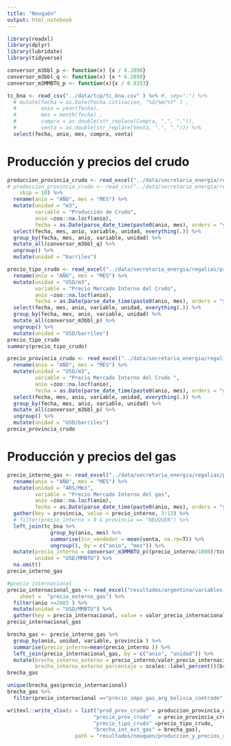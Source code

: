 ```yaml
---
title: "Neuquén"
output: html_notebook
---
```


 
```r
library(readxl)
library(dplyr)
library(lubridate)
library(tidyverse)

conversor_m3bbl_p <- function(x) {x / 6.2898}
conversor_m3bbl_q <- function(x) {x * 6.2898}
conversor_m3MMBTU_p <- function(x){x / 0.0353}

```

```r
tc_bna <- read_csv("../data/tcp/tc_bna.csv" ) %>% #, sep=";") %>% 
  # mutate(fecha = as.Date(Fecha.cotizacion, "%d/%m/%Y" ) ,
  #        anio = year(fecha),
  #        mes = month(fecha) ,
  #        compra = as.double(str_replace(Compra, ",", ".")),
  #        venta = as.double(str_replace(Venta, ",", "."))) %>% 
  select(fecha, anio, mes, compra, venta)
```


# Producción y precios del crudo
```r
produccion_provincia_crudo <- read_excel("../data/secretaria_energia/regalias/produccion_provincia_crudo.xlsx" ,
# produccion_provincia_crudo <- read_csv("../data/secretaria_energia/regalias/produccion_crudo_regalias.csv" , 
    skip = 10) %>%
  rename(anio = "AÑO", mes = "MES") %>% 
  mutate(unidad = "m3",         
         variable = "Producción de Crudo",         
         anio =zoo::na.locf(anio),
         fecha = as.Date(parse_date_time(paste0(anio, mes), orders = "ym"))) %>% 
  select(fecha, mes, anio, variable, unidad, everything(.)) %>% 
  group_by(fecha, mes, anio, variable, unidad) %>% 
  mutate_all(conversor_m3bbl_q) %>%
  ungroup() %>% 
  mutate(unidad = "barriles")

precio_tipo_crudo <- read_excel("../data/secretaria_energia/regalias/precio_tipo_crudo.xlsx", skip = 12) %>% 
  rename(anio = "AÑO", mes = "MES") %>% 
  mutate(unidad = "USD/m3",
         variable = "Precio Mercado Interno del Crudo",
         anio =zoo::na.locf(anio),
         fecha = as.Date(parse_date_time(paste0(anio, mes), orders = "ym"))) %>% 
  select(fecha, mes, anio, variable, unidad, everything(.)) %>% 
  group_by(fecha, mes, anio, variable, unidad) %>% 
  mutate_all(conversor_m3bbl_p) %>%
  ungroup() %>% 
  mutate(unidad = "USD/barriles")
precio_tipo_crudo
summary(precio_tipo_crudo)

precio_provincia_crudo <- read_excel("../data/secretaria_energia/regalias/precio_provincia_crudo.xlsx", skip = 12) %>% 
  rename(anio = "AÑO", mes = "MES") %>% 
  mutate(unidad = "USD/m3",
         variable = "Precio Mercado Interno del Crudo ",
         anio =zoo::na.locf(anio),
         fecha = as.Date(parse_date_time(paste0(anio, mes), orders = "ym"))) %>% 
  select(fecha, mes, anio, variable, unidad, everything(.)) %>% 
  group_by(fecha, mes, anio, variable, unidad) %>% 
  mutate_all(conversor_m3bbl_p) %>%
  ungroup() %>% 
  mutate(unidad = "USD/barriles")
precio_provincia_crudo
```

# Producción y precios del gas
```r
precio_interno_gas <- read_excel("../data/secretaria_energia/regalias/precio_provincia_gas.xlsx", skip = 12) %>% 
  rename(anio = "AÑO", mes = "MES") %>% 
  mutate(unidad = "ARS/Mm3",
         variable = "Precio Mercado Interno del gas",
         anio =zoo::na.locf(anio),
         fecha = as.Date(parse_date_time(paste0(anio, mes), orders = "ym"))) %>%
  gather(key = provincia, value = precio_interno, 3:13) %>% 
  # filter(precio_interno > 0 & provincia == "NEUQUEN") %>% 
  left_join(tc_bna %>% 
              group_by(anio, mes) %>% 
              summarise(tcn_vendedor = mean(venta, na.rm=T)) %>% 
              ungroup(), by = c("anio", "mes")) %>% 
  mutate(precio_interno = conversor_m3MMBTU_p((precio_interno/1000)/tcn_vendedor),
         unidad = "USD/MMBTU") %>% 
  na.omit()
precio_interno_gas
```


```r
#precio internacional
precio_internacional_gas <- read_excel("resultados/argentina/variables.xlsx", 
    sheet =  "precio_externo_gas") %>% 
  filter(anio >=2003 ) %>%
  mutate(unidad = "USD/MMBTU") %>% 
  gather(key = precio_internacional, value = valor_precio_internacional, 3:ncol(.))
precio_internacional_gas
```


```r
brecha_gas <- precio_interno_gas %>%
  group_by(anio, unidad, variable, provincia ) %>% 
  summarise(precio_interno=mean(precio_interno )) %>% 
  left_join(precio_internacional_gas, by = c("anio", "unidad")) %>% 
  mutate(brecha_interno_externo = precio_interno/valor_precio_internacional - 1,
         brecha_interno_externo_porcentaje = scales::label_percent()(brecha_interno_externo))
brecha_gas
```

```r
unique(brecha_gas$precio_internacional)
brecha_gas %>% 
  filter(precio_internacional =="precio_impo_gas_arg_bolivia_comtrade" )
```


```r
writexl::write_xlsx(x = list("prod_prov_crudo" = produccion_provincia_crudo, 
                            "precio_prov_crudo"  = precio_provincia_crudo, 
                            "precio_tipo_crudo" =precio_tipo_crudo, 
                            "brecha_int_ext_gas" = brecha_gas),
                      path = "resultados/neuquen/produccion_y_precios_x_provincia (Base Regalias).xlsx")

```

